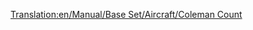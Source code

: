 [[Translation:en/Manual/Base Set/Aircraft/Coleman Count]]

{{it/Manuale/Set base/Aeromobili/StatAeroplani|Name=Coleman Count
|Image=[[File:en/Manual/Base Set/Aircraft/VickersViscount.png|Coleman Count]]
|Costo=107.120
|Velocità=475 km/h
|Annuale=9.792
|Progettato=1947
|Vita=24
|Tipo=Piccolo
|Capacità=65 passeggeri e 8 sacchi postali
|Riadattabile=
*73 sacchi postali
*37 casse di beni
*18 tonnellate di cibo, borse di valori o sacchi di oro/diamanti
|Descrizione=Il Coleman Count è il primo aereo a quattro motori del gioco e ha una maggiore capacità.
|Real-life=[https://it.wikipedia.org/wiki/Vickers_Viscount Vickers Viscount]
}}